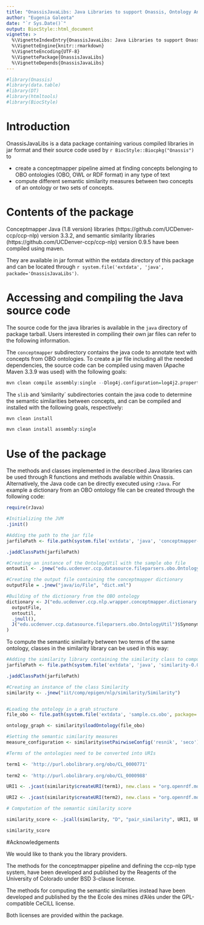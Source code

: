 ```yaml
---
title: "OnassisJavaLibs: Java Libraries to support Onassis, Ontology Annotation and Semantic Similarity software"
author: "Eugenia Galeota"
date: "`r Sys.Date()`"
output: BiocStyle::html_document
vignette: >
  %\VignetteIndexEntry{OnassisJavaLibs: Java Libraries to support Onassis, Ontology Annotation and Semantic Similarity software}
  %\VignetteEngine{knitr::rmarkdown}
  %\VignetteEncoding{UTF-8}
  %\VignettePackage{OnassisJavaLibs}
  %\VignetteDepends{OnassisJavaLibs}
---
```


```r
#library(Onassis)
#library(data.table)
#library(DT)
#library(htmltools)
#library(BiocStyle)
```

# Introduction

OnassisJavaLibs is a data package containing various compiled libraries in jar format and their source code used by `r BiocStyle::Biocpkg("Onassis")` to
<ul>
<li>
 create a conceptmapper pipeline aimed at finding concepts belonging to OBO ontologies  (OBO, OWL or RDF format) in any type of text </li>
 <li> compute different semantic similarity measures between two concepts of an ontology or two sets of concepts. </li>
 </ul>
 
# Contents of the package

Conceptmapper Java (1.8 version) libraries (https://github.com/UCDenver-ccp/ccp-nlp) version 3.3.2, and semantic similarity libraries (https://github.com/UCDenver-ccp/ccp-nlp) version 0.9.5 have been compiled using maven. 

They are available in jar format within the extdata directory of this package and can be located through `r system.file('extdata', 'java', packade='OnassisJavaLibs')`.

# Accessing and compiling the Java source code

The source code for the java libraries is available in the `java` directory of package tarball. Users interested in compiling their own jar files can refer to the following information. 

The `conceptmapper` subdirectory contains the java code to annotate text with concepts from OBO ontologies. 
To create a jar file including all the needed dependencies, the source code can be compiled using maven (Apache Maven 3.3.9 was used) with the following goals:

```r
mvn clean compile assembly:single --Dlog4j.configuration=log4j2.properties
```

The `slib` and 'similarity` subdirectories contain the java code to determine the semantic similarities between concepts, and can be compiled and installed with the following goals, respectively:

```r
mvn clean install 
```

```r
mvn clean install assembly:single 
```

# Use of the package 

The methods and classes implemented in the described Java libraries can be used through R functions and methods available within Onassis. Alternatively, the Java code can be directly executed using `rJava`. For example a dictionary from an OBO ontology file can be created through the following code: 

```r

require(rJava)

#Initializing the JVM
.jinit()

#Adding the path to the jar file
jarfilePath <- file.path(system.file('extdata', 'java', 'conceptmapper-0.0.1-SNAPSHOT-jar-with-dependencies.jar', package='OnassisJavaLibs'))

.jaddClassPath(jarfilePath)

#Creating an instance of the OntologyUtil with the sample obo file
ontoutil <- .jnew("edu.ucdenver.ccp.datasource.fileparsers.obo.OntologyUtil", .jnew('java/io/File', file.path(system.file('extdata', 'sample.cs.obo', package='OnassisJavaLibs'))))

#Creating the output file containing the conceptmapper dictionary
outputFile = .jnew("java/io/File", "dict.xml")

#Building of the dictionary from the OBO ontology
dictionary <- J("edu.ucdenver.ccp.nlp.wrapper.conceptmapper.dictionary.obo.OboToDictionary")$buildDictionary(
  outputFile,
  ontoutil,
  .jnull(),
  J("edu.ucdenver.ccp.datasource.fileparsers.obo.OntologyUtil")$SynonymType$EXACT
)
```

To compute the semantic similarity between two terms of the same ontology, classes in the similarity library can be used in this way:

```r

#Adding the similarity library containing the similarity class to compute semantic similarities
jarfilePath <- file.path(system.file('extdata', 'java', 'similarity-0.0.1-SNAPSHOT-jar-with-dependencies.jar', package='OnassisJavaLibs'))

.jaddClassPath(jarfilePath)

#Creating an instance of the class Similarity
similarity <- .jnew("iit/comp/epigen/nlp/similarity/Similarity")


#Loading the ontology in a grah structure
file_obo <- file.path(system.file('extdata', 'sample.cs.obo', package='OnassisJavaLibs'))

ontology_graph <- similarity$loadOntology(file_obo)

#Setting the semantic similarity measures 
measure_configuration <- similarity$setPairwiseConfig('resnik', 'seco')

#Terms of the ontologies need to be converted into URIs

term1 <- 'http://purl.obolibrary.org/obo/CL_0000771'
  
term2 <- 'http://purl.obolibrary.org/obo/CL_0000988'

URI1 <- .jcast(similarity$createURI(term1), new.class = "org.openrdf.model.URI", check = FALSE, convert.array = FALSE)

URI2 <- .jcast(similarity$createURI(term2), new.class = "org.openrdf.model.URI", check = FALSE, convert.array = FALSE)

# Computation of the semantic similarity score

similarity_score <- .jcall(similarity, "D", "pair_similarity", URI1, URI2, .jcast(ontology_graph, new.class = "slib.graph.model.graph.G"), measure_configuration)

similarity_score
```

#Acknowledgements 

We would like to thank you the library providers.

The methods for the conceptmapper pipeline and defining the ccp-nlp type system, have been developed and published by the Reagents of the University of Colorado under BSD 3-clause license. 

The methods for computing the semantic similarities instead have been developed and published by the the Ecole des mines d'Alès under the GPL-compatible CeCILL license.

Both licenses are provided within the package.
